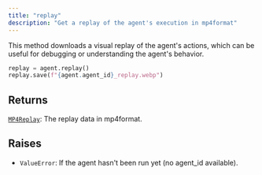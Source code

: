 ```yaml
---
title: "replay"
description: "Get a replay of the agent's execution in mp4format"
---
```




This method downloads a visual replay of the agent's actions, which can be
useful for debugging or understanding the agent's behavior.

```python
replay = agent.replay()
replay.save(f"{agent.agent_id}_replay.webp")
```



## Returns

[`MP4Replay`](/sdk-reference/misc/mp4replay): The replay data in mp4format.

## Raises

- `ValueError`: If the agent hasn't been run yet (no agent_id available).
